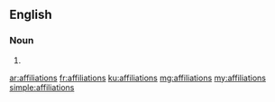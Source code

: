 ==English==

===Noun===
{{head|en}}

# {{plural of|affiliation}}

[[ar:affiliations]]
[[fr:affiliations]]
[[ku:affiliations]]
[[mg:affiliations]]
[[my:affiliations]]
[[simple:affiliations]]